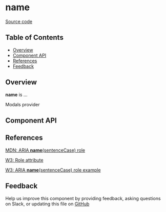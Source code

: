 
# **name**

[Source code](<https://github.com/leemonade/bubbles/tree/main/packages/components/overlay/ModalsProvider>)

## Table of Contents

<!-- START doctoc generated TOC please keep comment here to allow auto update -->
<!-- DON'T EDIT THIS SECTION, INSTEAD RE-RUN doctoc TO UPDATE -->

- [Overview](#overview)
- [Component API](#component-api)
- [References](#references)
- [Feedback](#feedback)

## Overview

**name** is ...

<ThemeProvider>
  <ModalsProvider>Modals provider</ModalsProvider>
</ThemeProvider>

## Component API

<Preview>
  <Story id="molecules-overlay-modals-provider--playground" />
</Preview>

<Props of={ModalsProvider} />

## References

[MDN: ARIA **name**(sentenceCase) role](<https://developer.mozilla.org/en-US/docs/Web/Accessibility/ARIA/Roles/modals-provider_role>)

[W3: Role attribute](https://www.w3.org/WAI/PF/HTML/wiki/RoleAttribute)

[W3: ARIA **name**(sentenceCase) role example](<https://www.w3.org/TR/2016/WD-wai-aria-practices-1.1-20160317/examples/modals-provider/modals-provider.html>)

## Feedback

Help us improve this component by providing feedback, asking questions on Slack, or updating this file on
[GitHub](<https://github.com/leemonade/bubbles/edit/main/packages/components/overlay/ModalsProvider.mdx>)
